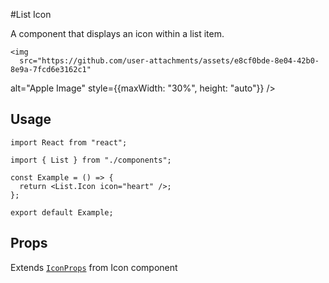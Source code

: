 
#List Icon

A component that displays an icon within a list item.

    <img
      src="https://github.com/user-attachments/assets/e8cf0bde-8e04-42b0-8e9a-7fcd6e3162c1"

alt="Apple Image"
style={{maxWidth: "30%", height: "auto"}}
/>

## Usage

```tsx
import React from "react";

import { List } from "./components";

const Example = () => {
  return <List.Icon icon="heart" />;
};

export default Example;
```

## Props

Extends [`IconProps`](/docs/components/icon) from Icon component

